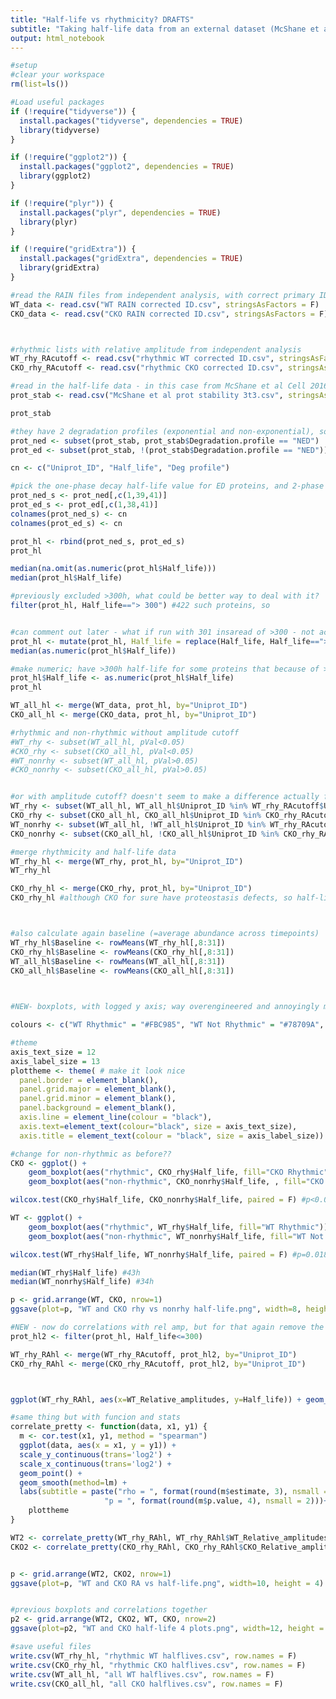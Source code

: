 ```yaml
---
title: "Half-life vs rhythmicity? DRAFTS"
subtitle: "Taking half-life data from an external dataset (McShane et al 2016, in 3t3 fibroblasts), to compare to presence/absence of rhythmicity & relative amplitude"
output: html_notebook
---
```


```r
#setup
#clear your workspace
rm(list=ls())

#Load useful packages
if (!require("tidyverse")) {
  install.packages("tidyverse", dependencies = TRUE)
  library(tidyverse)
} 

if (!require("ggplot2")) {
  install.packages("ggplot2", dependencies = TRUE)
  library(ggplot2)
}

if (!require("plyr")) {
  install.packages("plyr", dependencies = TRUE)
  library(plyr)
}

if (!require("gridExtra")) {
  install.packages("gridExtra", dependencies = TRUE)
  library(gridExtra)
}

#read the RAIN files from independent analysis, with correct primary IDs
WT_data <- read.csv("WT RAIN corrected ID.csv", stringsAsFactors = F)
CKO_data <- read.csv("CKO RAIN corrected ID.csv", stringsAsFactors = F)



#rhythmic lists with relative amplitude from independent analysis 
WT_rhy_RAcutoff <- read.csv("rhythmic WT corrected ID.csv", stringsAsFactors = F)
CKO_rhy_RAcutoff <- read.csv("rhythmic CKO corrected ID.csv", stringsAsFactors = F)


```



```r
#read in the half-life data - in this case from McShane et al Cell 2016, done in NIH 3T3 with AHA
prot_stab <- read.csv("McShane et al prot stability 3t3.csv", stringsAsFactors = F)

prot_stab

#they have 2 degradation profiles (exponential and non-exponential), so separate based on that and select half life
prot_ned <- subset(prot_stab, prot_stab$Degradation.profile == "NED")
prot_ed <- subset(prot_stab, !(prot_stab$Degradation.profile == "NED"))

cn <- c("Uniprot_ID", "Half_life", "Deg profile")

#pick the one-phase decay half-life value for ED proteins, and 2-phase for NED - how they describe in the paper
prot_ned_s <- prot_ned[,c(1,39,41)]
prot_ed_s <- prot_ed[,c(1,38,41)]
colnames(prot_ned_s) <- cn
colnames(prot_ed_s) <- cn

prot_hl <- rbind(prot_ned_s, prot_ed_s)
prot_hl

median(na.omit(as.numeric(prot_hl$Half_life)))
median(prot_hl$Half_life)
```

```r

#previously excluded >300h, what could be better way to deal with it?
filter(prot_hl, Half_life=="> 300") #422 such proteins, so


#can comment out later - what if run with 301 insaread of >300 - not accurate of course but in non-parametric tests/medians could be ok?
prot_hl <- mutate(prot_hl, Half_life = replace(Half_life, Half_life=="> 300", "301"))
median(as.numeric(prot_hl$Half_life))

#make numeric; have >300h half-life for some proteins that because of > gets converted to NAs - will be just excluded from correlations, fine for now
prot_hl$Half_life <- as.numeric(prot_hl$Half_life)
prot_hl


```


```r

WT_all_hl <- merge(WT_data, prot_hl, by="Uniprot_ID")
CKO_all_hl <- merge(CKO_data, prot_hl, by="Uniprot_ID")

#rhythmic and non-rhythmic without amplitude cutoff
#WT_rhy <- subset(WT_all_hl, pVal<0.05)
#CKO_rhy <- subset(CKO_all_hl, pVal<0.05)
#WT_nonrhy <- subset(WT_all_hl, pVal>0.05)
#CKO_nonrhy <- subset(CKO_all_hl, pVal>0.05)


#or with amplitude cutoff? doesn't seem to make a difference actually for the subset of those that have half-life info
WT_rhy <- subset(WT_all_hl, WT_all_hl$Uniprot_ID %in% WT_rhy_RAcutoff$Uniprot_ID)
CKO_rhy <- subset(CKO_all_hl, CKO_all_hl$Uniprot_ID %in% CKO_rhy_RAcutoff$Uniprot_ID)
WT_nonrhy <- subset(WT_all_hl, !WT_all_hl$Uniprot_ID %in% WT_rhy_RAcutoff$Uniprot_ID)
CKO_nonrhy <- subset(CKO_all_hl, !CKO_all_hl$Uniprot_ID %in% CKO_rhy_RAcutoff$Uniprot_ID)

```

```r
#merge rhythmicity and half-life data
WT_rhy_hl <- merge(WT_rhy, prot_hl, by="Uniprot_ID")
WT_rhy_hl

CKO_rhy_hl <- merge(CKO_rhy, prot_hl, by="Uniprot_ID")
CKO_rhy_hl #although CKO for sure have proteostasis defects, so half-lives would be altered -> probably even less valid to use this dataset



#also calculate again baseline (=average abundance across timepoints)
WT_rhy_hl$Baseline <- rowMeans(WT_rhy_hl[,8:31])
CKO_rhy_hl$Baseline <- rowMeans(CKO_rhy_hl[,8:31])
WT_all_hl$Baseline <- rowMeans(WT_all_hl[,8:31])
CKO_all_hl$Baseline <- rowMeans(CKO_all_hl[,8:31])

                  
```


```r
#NEW- boxplots, with logged y axis; way overengineered and annoyingly made for colors, tried to match the transparent plots of abundance in the first place...

colours <- c("WT Rhythmic" = "#FBC985", "WT Not Rhythmic" = "#78709A", "CKO Rhythmic" = "#F08D71", "CKO Not Rhythmic" = "#7D9670")

#theme
axis_text_size = 12
axis_label_size = 13
plottheme <- theme( # make it look nice
  panel.border = element_blank(),  
  panel.grid.major = element_blank(),
  panel.grid.minor = element_blank(),
  panel.background = element_blank(),
  axis.line = element_line(colour = "black"),
  axis.text=element_text(colour="black", size = axis_text_size),
  axis.title = element_text(colour = "black", size = axis_label_size))

#change for non-rhythmic as before??
CKO <- ggplot() +
    geom_boxplot(aes("rhythmic", CKO_rhy$Half_life, fill="CKO Rhythmic")) +
    geom_boxplot(aes("non-rhythmic", CKO_nonrhy$Half_life, , fill="CKO Not Rhythmic")) + plottheme + scale_y_continuous(trans='log2') + labs(title="CKO rhythmicity vs protein half-life", y="Half-life, hours (log2 scale)", x="") + scale_fill_manual(name = "", values = colours) + theme(legend.position = "none")

wilcox.test(CKO_rhy$Half_life, CKO_nonrhy$Half_life, paired = F) #p<0.0001

WT <- ggplot() +
    geom_boxplot(aes("rhythmic", WT_rhy$Half_life, fill="WT Rhythmic")) +
    geom_boxplot(aes("non-rhythmic", WT_nonrhy$Half_life, fill="WT Not Rhythmic")) + plottheme + scale_y_continuous(trans='log2') + labs(title="WT rhythmicity vs protein size", y="Half-life, hours (log2 scale)", x="") + scale_fill_manual(name = "", values = colours) + theme(legend.position = "none")

wilcox.test(WT_rhy$Half_life, WT_nonrhy$Half_life, paired = F) #p=0.01862

median(WT_rhy$Half_life) #43h
median(WT_nonrhy$Half_life) #34h

p <- grid.arrange(WT, CKO, nrow=1)
ggsave(plot=p, "WT and CKO rhy vs nonrhy half-life.png", width=8, height = 5)


```







```r
#NEW - now do correlations with rel amp, but for that again remove the "301" ones as will look weird
prot_hl2 <- filter(prot_hl, Half_life<=300)

WT_rhy_RAhl <- merge(WT_rhy_RAcutoff, prot_hl2, by="Uniprot_ID")
CKO_rhy_RAhl <- merge(CKO_rhy_RAcutoff, prot_hl2, by="Uniprot_ID")



ggplot(WT_rhy_RAhl, aes(x=WT_Relative_amplitudes, y=Half_life)) + geom_point() + geom_smooth(method=lm) + plottheme + scale_y_continuous(trans='log2') + scale_x_continuous(trans='log2') + labs(title="WT", y="Half-life, hours (log2 scale)", x="Relative amplitude of abundance oscillation (log2 scale)")

#same thing but with funcion and stats
correlate_pretty <- function(data, x1, y1) {
  m <- cor.test(x1, y1, method = "spearman")
  ggplot(data, aes(x = x1, y = y1)) +
  scale_y_continuous(trans='log2') + 
  scale_x_continuous(trans='log2') +
  geom_point() + 
  geom_smooth(method=lm) +
  labs(subtitle = paste("rho = ", format(round(m$estimate, 3), nsmall = 2), ", ",
                     "p = ", format(round(m$p.value, 4), nsmall = 2)))+
    plottheme
}

WT2 <- correlate_pretty(WT_rhy_RAhl, WT_rhy_RAhl$WT_Relative_amplitudes, WT_rhy_RAhl$Half_life) + labs(title="WT", y="Half-life, hours (log2 scale)", x="Relative amplitude (log2 scale)")
CKO2 <- correlate_pretty(CKO_rhy_RAhl, CKO_rhy_RAhl$CKO_Relative_amplitudes, CKO_rhy_RAhl$Half_life) + labs(title="CKO", y="Half-life, hours (log2 scale)", x="Relative amplitude (log2 scale)")


p <- grid.arrange(WT2, CKO2, nrow=1)
ggsave(plot=p, "WT and CKO RA vs half-life.png", width=10, height = 4)


#previous boxplots and correlations together
p2 <- grid.arrange(WT2, CKO2, WT, CKO, nrow=2)
ggsave(plot=p2, "WT and CKO half-life 4 plots.png", width=12, height = 9)

```



```r
#save useful files
write.csv(WT_rhy_hl, "rhythmic WT halflives.csv", row.names = F)
write.csv(CKO_rhy_hl, "rhythmic CKO halflives.csv", row.names = F)
write.csv(WT_all_hl, "all WT halflives.csv", row.names = F)
write.csv(CKO_all_hl, "all CKO halflives.csv", row.names = F)

```

